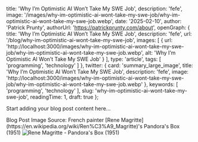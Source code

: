 
  title: 'Why I’m Optimistic AI Won’t Take My SWE Job',
  description: 'fefe',
  image: '/images/why-im-optimistic-ai-wont-take-my-swe-job/why-im-optimistic-ai-wont-take-my-swe-job.webp',
  date: '2025-02-10',
  author: 'Patrick Prunty',
  authorUrl: 'https://patrickprunty.com/about',
  openGraph: {
    title: 'Why I’m Optimistic AI Won’t Take My SWE Job',
    description: 'fefe',
    url: '/blog/why-im-optimistic-ai-wont-take-my-swe-job',
    images: [
      {
        url: 'http://localhost:3000/images/why-im-optimistic-ai-wont-take-my-swe-job/why-im-optimistic-ai-wont-take-my-swe-job.webp',
        alt: 'Why I’m Optimistic AI Won’t Take My SWE Job'
      }
    ],
    type: 'article',
    tags: [
      'programming',
      'technology'
    ]
  },
  twitter: {
    card: 'summary_large_image',
    title: 'Why I’m Optimistic AI Won’t Take My SWE Job',
    description: 'fefe',
    image: 'http://localhost:3000/images/why-im-optimistic-ai-wont-take-my-swe-job/why-im-optimistic-ai-wont-take-my-swe-job.webp'
  },
  keywords: [
    'programming',
    'technology'
  ],
  slug: 'why-im-optimistic-ai-wont-take-my-swe-job',
  readingTime: 1,
  draft: true
};

Start adding your blog post content here...

<FootNotes>
  <FootNote>Blog Post Image Source: French painter [Rene Magritte](https://en.wikipedia.org/wiki/Ren%C3%A9_Magritte)'s Pandora's Box (1951)</FootNote>
  <Image className="py-2" src="/images/why-im-optimistic-ai-wont-take-my-swe-job/why-im-optimistic-ai-wont-take-my-swe-job.webp" alt="Rene Magritte - Pandora's Box (1951)" width={200} height={200}/>
</FootNotes>
